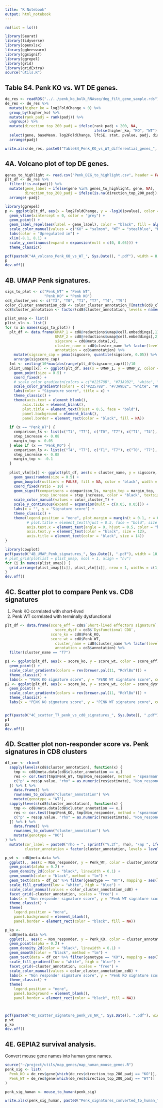```yaml
---
title: "R Notebook"
output: html_notebook
---
```


```r
rm(list = ls())

library(Seurat)
library(tidyverse)
library(openxlsx)
library(ggbeeswarm)
library(ggsignif)
library(ggrepel)
library(grid)
library(gridExtra)
source("utils.R")
```


## Table S4. Penk KO vs. WT DE genes.
```r
de_res <- readRDS("../../penk_ko_bulk_RNAseq/deg_filt_gene_sample.rds")
de_res <- de_res %>% 
  mutate(higher_ko = log2FoldChange > 0) %>% 
  group_by(higher_ko) %>% 
  mutate(rank_padj = rank(padj)) %>% 
  ungroup() %>% 
  mutate(direction_top_200_padj = ifelse(rank_padj > 200, NA,
                                         ifelse(higher_ko, "KO", "WT"))) %>% 
  select(gene, baseMean, log2FoldChange, lfcSE, stat, pvalue, padj, direction_top_200_padj) %>% 
  arrange(padj)

write.xlsx(de_res, paste0("TableS4_Penk_KO_vs_WT_differential_genes_", Sys.Date(), ".xlsx"))
```



## 4A. Volcano plot of top DE genes.
```r
genes_to_highlight <- read.csv("Penk_DEG_to_highlight.csv", header = FALSE)[,1]
plt_df <- de_res %>% 
  filter(!is.na(padj)) %>% 
  mutate(gene_label = ifelse(gene %in% genes_to_highlight, gene, NA),
         direction_top_200_padj = ifelse(is.na(direction_top_200_padj), "NS", direction_top_200_padj) %>% factor(levels = c("WT", "KO", "NS"))) %>% 
  arrange(-padj)

library(ggrepel)
p <- ggplot(plt_df, aes(x = log2FoldChange, y = -log10(pvalue), color = direction_top_200_padj)) +
  geom_vline(xintercept = 0, color = "grey") +
  geom_point() +
  geom_label_repel(aes(label = gene_label), color = "black", fill = alpha("white", 0.5), min.segment.length = 0, max.overlaps = Inf, label.padding = 0.05, label.size = NA) +
  scale_color_manual(values = c("KO" = "salmon", "WT" = "steelblue", "NS" = "grey90")) +
  labs(color = "Upregulated in") +
  xlim(-8.1, 8.1) +
  scale_y_continuous(expand = expansion(mult = c(0, 0.05))) +
  theme_classic()

pdf(paste0("4A_volcano_Penk_KO_vs_WT_", Sys.Date(), ".pdf"), width = 8, height = 5)
p
dev.off()

```


## 4B. UMAP Penk signatures.
```r
sigs_to_plot <- c("Penk_WT" = "Penk WT", 
                  "Penk_KO" = "Penk KO")
cd8_cluster_vec <- c("T3", "T0", "T1", "T7", "T4", "T9")
color_cluster_annotation_cd8 <- color_cluster_annotation_T[match(cd8_cluster_vec, names(color_cluster_T))]
cd8$cluster_annotation <- factor(cd8$cluster_annotation, levels = names(color_cluster_annotation_cd8))

plist_umap <- list()
plist_vln <- list()
for (x in names(sigs_to_plot)) {
  plt_df <- data.frame(UMAP_1 = cd8@reductions$umap@cell.embeddings[,1],
                       UMAP_2 = cd8@reductions$umap@cell.embeddings[,2],
                       sigscore = cd8@meta.data[,x],
                       cluster_name = cd8$cluster_name %>% factor(levels = cd8_cluster_vec), 
                       annotation = cd8$annotation) %>% 
    mutate(sigscore_cap = pmax(sigscore, quantile(sigscore, 0.05)) %>% pmin(., quantile(sigscore, 0.95))) %>% 
    arrange(sigscore_cap)
  lmt <- ceiling(10*max(abs(range(plt_df$sigscore_cap))))/10
  plist_umap[[x]] <- ggplot(plt_df, aes(x = UMAP_1, y = UMAP_2, color = sigscore_cap)) +
    geom_point(size = 0.5) +
    coord_fixed() +
    # scale_color_gradientn(colors = c("#22578B", "#73A9D2", "white", "#FDB393", "#b22222"), limits = c(-lmt, lmt)) +
    scale_color_gradientn(colors = c("#22578B", "#73A9D2", "white", "#FDB393", "#b22222")) +
    labs(color = "Signature score", title = x) +
    theme_classic() +
    theme(axis.text = element_blank(),
        axis.ticks = element_blank(),
        plot.title = element_text(hjust = 0.5, face = "bold"),
        panel.background = element_blank(),
        panel.border = element_rect(color = "black", fill = NA))
  
  if (x == "Penk_WT") {
    comparison_ls <- list(c("T1", "T7"), c("T0", "T7"), c("T1", "T4"), c("T0", "T4"), c("T1", "T9"), c("T0", "T9"))
    step_increase <- 0.08
    margin_top <- 0.05
  } else if (x == "Penk_KO") {
    comparison_ls <- list(c("T4", "T7"), c("T1", "T7"), c("T0", "T7"), c("T1", "T4"), c("T0", "T4"), c("T1", "T9"), c("T0", "T9"))
    step_increase <- 0.08
    margin_top <- -0.1
  }
  
  plist_vln[[x]] <- ggplot(plt_df, aes(x = cluster_name, y = sigscore, color = cluster_name)) +
    geom_quasirandom(size = 0.5) +
    geom_boxplot(outliers = FALSE, fill = NA, color = "black", width = 0.1) +
    coord_fixed(ratio = 10) +
    geom_signif(comparisons = comparison_ls, margin_top = margin_top,
                step_increase = step_increase, color = "black", textsize = 3) +
    scale_color_manual(values = color_cluster_T) +
    scale_y_continuous(expand = expansion(mult = c(0.05, 0.05))) +
    labs(x = "", y = "Signature score") +
    theme_classic() +
    theme(legend.position = "none", plot.margin = margin(t = 0.1, r = 0.1, l = 0.1, b = 0.01, unit = 'in'),
          # plot.title = element_text(hjust = 0.5, face = "bold", size = 16),
          axis.text.x = element_text(angle = 0, hjust = 0.5, color = "black", size = 12),
          axis.text.y = element_text(color = "black", size = 12),
          axis.title = element_text(color = "black", size = 14))
}

library(cowplot)
pdf(paste0("4B_UMAP_Penk_signatures_", Sys.Date(), ".pdf"), width = 10, height = 6)
# plot_grid(plotlist = plist_umap, ncol = 1, align = "hv")
for (i in names(plist_umap)) {
  grid.arrange(plist_umap[[i]], plist_vln[[i]], nrow = 1, widths = c(1, 0.5), top = textGrob(sigs_to_plot[i], gp = gpar(fontsize = 14)))
}
dev.off()


```


## 4C. Scatter plot to compare Penk vs. CD8 signatures

1. Penk KO correlated with short-lived
2. Penk WT correlated with terminally dysfunctional
```r
plt_df <- data.frame(score_eff = cd8$`Short-lived effectors signature`,
                       score_dysf = cd8$`Dysfunctional CD8`,
                     score_ko = cd8$Penk_KO,
                     score_wt = cd8$Penk_WT,
                       cluster_name = cd8$cluster_name %>% factor(levels = cd8_cluster_vec), 
                       annotation = cd8$annotation) %>% 
  filter(cluster_name == "T7")

p1 <- ggplot(plt_df, aes(x = score_ko, y = score_wt, color = score_eff)) +
  geom_point() +
  scale_color_gradientn(colors = rev(brewer.pal(11, "RdYlBu"))) +
  theme_classic() +
  labs(x = "PENK KO signature score", y = "PENK WT signature score", color = "Short-lived effectors\nsignature score")
p2 <- ggplot(plt_df, aes(x = score_ko, y = score_wt, color = score_dysf)) +
  geom_point() +
  scale_color_gradientn(colors = rev(brewer.pal(11, "RdYlBu"))) +
  theme_classic() +
  labs(x = "PENK KO signature score", y = "PENK WT signature score", color = "Terminally dysfunction\nsignature score")


pdf(paste0("4C_scatter_T7_penk_vs_cd8_signatures_", Sys.Date(), ".pdf"), width = 7, height = 4)
p1
p2
dev.off()
```



## 4D. Scatter plot non-responder score vs. Penk signatures in CD8 clusters
```r
df_cor <- rbind(
  sapply(levels(cd8$cluster_annotation), function(x) {
    tmp <- cd8@meta.data[cd8$cluster_annotation == x,]
    res <- cor.test(tmp$Penk_WT, tmp$Non_responder, method = "spearman")
    c("p" = res$p.value, "rho" = as.numeric(res$estimate), "Non_responder" = as.numeric(quantile(tmp$Non_responder, 0.25)))
  }) %>% t %>% 
    data.frame() %>% 
    rownames_to_column("cluster_annotation") %>% 
    mutate(genotype = "WT"),
  sapply(levels(cd8$cluster_annotation), function(x) {
    tmp <- cd8@meta.data[cd8$cluster_annotation == x,]
    res <- cor.test(tmp$Penk_KO, tmp$Non_responder, method = "spearman")
    c("p" = res$p.value, "rho" = as.numeric(res$estimate), "Non_responder" = as.numeric(quantile(tmp$Non_responder, 0.25)))
  }) %>% t %>% 
    data.frame() %>% 
    rownames_to_column("cluster_annotation") %>% 
    mutate(genotype = "KO")
) %>%
  mutate(cor_label = paste0("rho = ", sprintf("%.2f", rho), "\np ", ifelse(p < 2.2e-16, "< 2.2e-16", paste0("= ", formatC(p, digits = 1, format = "e")))),
         cluster_annotation = factor(cluster_annotation, levels = levels(cd8$cluster_annotation)))

p_wt <- cd8@meta.data %>% 
  ggplot(., aes(x = Non_responder, y = Penk_WT, color = cluster_annotation)) +
  geom_point(alpha = 0.2) +
  geom_density_2d(color = "black", linewidth = 0.1) +
  geom_smooth(color = "black", method = "lm") +
  geom_text(data = df_cor %>% filter(genotype == "WT"), mapping = aes(label = cor_label), y = 0.3, color = "black", hjust = 0) +
  scale_fill_gradient(low = "white", high = "blue") +
  scale_color_manual(values = color_cluster_annotation_cd8) +
  facet_grid(~cluster_annotation, scales = "free") +
  labs(x = "Non responder signature score", y = "Penk WT signature score") +
  theme_classic() +
  theme(
    legend.position = "none",
    panel.background = element_blank(),
    panel.border = element_rect(color = "black", fill = NA))

p_ko <-
  cd8@meta.data %>% 
  ggplot(., aes(x = Non_responder, y = Penk_KO, color = cluster_annotation)) +
  geom_point(alpha = 0.2) +
  geom_density_2d(color = "black", linewidth = 0.1) +
  geom_smooth(color = "black", method = "lm") +
  geom_text(data = df_cor %>% filter(genotype == "KO"), mapping = aes(label = cor_label), y = 0.35, color = "black", hjust = 0) +
  scale_fill_gradient(low = "white", high = "blue") +
  facet_grid(~cluster_annotation, scales = "free") +
  scale_color_manual(values = color_cluster_annotation_cd8) +
  labs(x = "Non responder signature score", y = "Penk KO signature score") +
  theme_classic() +
  theme(
    legend.position = "none",
    panel.background = element_blank(),
    panel.border = element_rect(color = "black", fill = NA))



pdf(paste0("4D_scatter_signature_penk_vs_NR_", Sys.Date(), ".pdf"), width = 12, height = 3.5)
p_wt
p_ko
dev.off()
```

## 4E. GEPIA2 survival analysis.
Convert mouse gene names into human gene names.
```r
source("~/project/utils/map_genes/map_human_mouse_genes.R")
penk_sig <- list(
  Penk_KO = de_res$gene[which(de_res$direction_top_200_padj == "KO")],
  Penk_WT = de_res$gene[which(de_res$direction_top_200_padj == "WT")]
)

penk_sig_human <- mouse_to_human(penk_sig)

write.xlsx(penk_sig_human, paste0("Penk_signatures_converted_to_human_", Sys.Date(), ".xlsx"))
```



